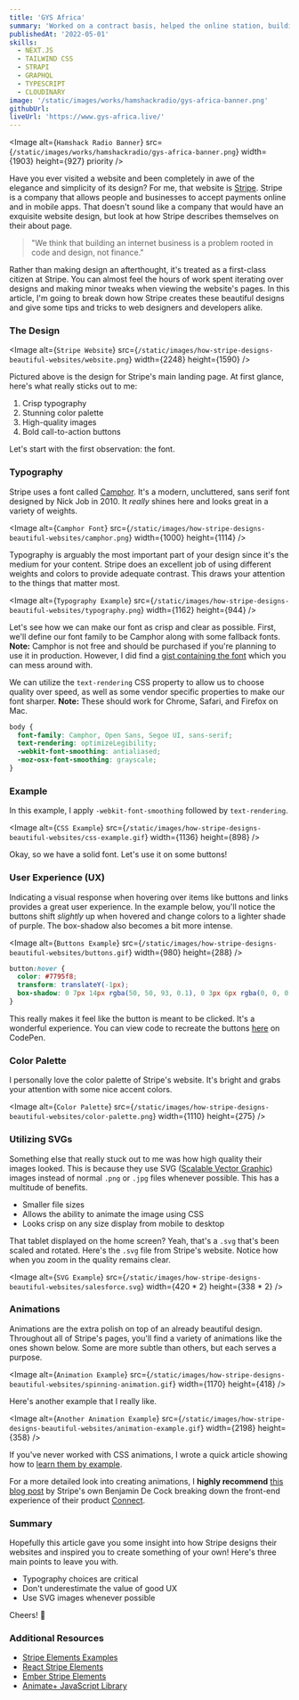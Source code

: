 ---
title: 'GYS Africa'
summary: 'Worked on a contract basis, helped the online station, building their online presence, built and designed their website, implemented new solutions to generate more revenue(events, merch).'
publishedAt: '2022-05-01'
skills:
  - NEXT.JS
  - TAILWIND CSS
  - STRAPI
  - GRAPHQL
  - TYPESCRIPT
  - CLOUDINARY
image: '/static/images/works/hamshackradio/gys-africa-banner.png'
githubUrl:
liveUrl: 'https://www.gys-africa.live/'
---

<Image
  alt={`Hamshack Radio Banner`}
  src={`/static/images/works/hamshackradio/gys-africa-banner.png`}
  width={1903}
  height={927}
  priority
/>

Have you ever visited a website and been completely in awe of the elegance and simplicity of its design? For me, that website is [Stripe](https://stripe.com/). Stripe is a company that allows people and businesses to accept payments online and in mobile apps. That doesn't sound like a company that would have an exquisite website design, but look at how Stripe describes themselves on their about page.

> "We think that building an internet business is a problem rooted in code and design, not finance."

Rather than making design an afterthought, it's treated as a first-class citizen at Stripe. You can almost feel the hours of work spent iterating over designs and making minor tweaks when viewing the website's pages. In this article, I'm going to break down how Stripe creates these beautiful designs and give some tips and tricks to web designers and developers alike.

### The Design

<Image
  alt={`Stripe Website`}
  src={`/static/images/how-stripe-designs-beautiful-websites/website.png`}
  width={2248}
  height={1590}
/>

Pictured above is the design for Stripe's main landing page. At first glance, here's what really sticks out to me:

1.  Crisp typography
2.  Stunning color palette
3.  High-quality images
4.  Bold call-to-action buttons

Let's start with the first observation: the font.

### Typography

Stripe uses a font called [Camphor](https://www.fontshop.com/families/camphor). It's a modern, uncluttered, sans serif font designed by Nick Job in 2010. It _really_ shines here and looks great in a variety of weights.

<Image
  alt={`Camphor Font`}
  src={`/static/images/how-stripe-designs-beautiful-websites/camphor.png`}
  width={1000}
  height={1114}
/>

Typography is arguably the most important part of your design since it's the medium for your content. Stripe does an excellent job of using different weights and colors to provide adequate contrast. This draws your attention to the things that matter most.

<Image
  alt={`Typography Example`}
  src={`/static/images/how-stripe-designs-beautiful-websites/typography.png`}
  width={1162}
  height={944}
/>

Let's see how we can make our font as crisp and clear as possible. First, we'll define our font family to be Camphor along with some fallback fonts. **Note:** Camphor is not free and should be purchased if you're planning to use it in production. However, I did find a [gist containing the font](https://gist.github.com/bdno86/d1f49b6f533df3f832b39d6cc3194303) which you can mess around with.

We can utilize the `text-rendering` CSS property to allow us to choose quality over speed, as well as some vendor specific properties to make our font sharper. **Note:** These should work for Chrome, Safari, and Firefox on Mac.

```css
body {
  font-family: Camphor, Open Sans, Segoe UI, sans-serif;
  text-rendering: optimizeLegibility;
  -webkit-font-smoothing: antialiased;
  -moz-osx-font-smoothing: grayscale;
}
```

### Example

In this example, I apply `-webkit-font-smoothing` followed by `text-rendering`.

<Image
  alt={`CSS Example`}
  src={`/static/images/how-stripe-designs-beautiful-websites/css-example.gif`}
  width={1136}
  height={898}
/>

Okay, so we have a solid font. Let's use it on some buttons!

### User Experience (UX)

Indicating a visual response when hovering over items like buttons and links provides a great user experience. In the example below, you'll notice the buttons shift _slightly_ up when hovered and change colors to a lighter shade of purple. The box-shadow also becomes a bit more intense.

<Image
  alt={`Buttons Example`}
  src={`/static/images/how-stripe-designs-beautiful-websites/buttons.gif`}
  width={980}
  height={288}
/>

```css
button:hover {
  color: #7795f8;
  transform: translateY(-1px);
  box-shadow: 0 7px 14px rgba(50, 50, 93, 0.1), 0 3px 6px rgba(0, 0, 0, 0.08);
}
```

This really makes it feel like the button is meant to be clicked. It's a wonderful experience. You can view code to recreate the buttons [here](https://codepen.io/leerob/pen/bYQRpB) on CodePen.

### Color Palette

I personally love the color palette of Stripe's website. It's bright and grabs your attention with some nice accent colors.

<Image
  alt={`Color Palette`}
  src={`/static/images/how-stripe-designs-beautiful-websites/color-palette.png`}
  width={1110}
  height={275}
/>

### Utilizing SVGs

Something else that really stuck out to me was how high quality their images looked. This is because they use SVG ([Scalable Vector Graphic](https://svgontheweb.com/)) images instead of normal `.png` or `.jpg` files whenever possible. This has a multitude of benefits.

- Smaller file sizes
- Allows the ability to animate the image using CSS
- Looks crisp on any size display from mobile to desktop

That tablet displayed on the home screen? Yeah, that's a `.svg` that's been scaled and rotated. Here's the `.svg` file from Stripe's website. Notice how when you zoom in the quality remains clear.

<Image
  alt={`SVG Example`}
  src={`/static/images/how-stripe-designs-beautiful-websites/salesforce.svg`}
  width={420 * 2}
  height={338 * 2}
/>

### Animations

Animations are the extra polish on top of an already beautiful design. Throughout all of Stripe's pages, you'll find a variety of animations like the ones shown below. Some are more subtle than others, but each serves a purpose.

<Image
  alt={`Animation Example`}
  src={`/static/images/how-stripe-designs-beautiful-websites/spinning-animation.gif`}
  width={1170}
  height={418}
/>

Here's another example that I really like.

<Image
  alt={`Another Animation Example`}
  src={`/static/images/how-stripe-designs-beautiful-websites/animation-example.gif`}
  width={2198}
  height={358}
/>

If you've never worked with CSS animations, I wrote a quick article showing how to [learn them by example](/blog/learning-css-animations-by-example).

For a more detailed look into creating animations, I **highly recommend** [this blog post](https://stripe.com/blog/connect-front-end-experience) by Stripe's own Benjamin De Cock breaking down the front-end experience of their product [Connect](https://stripe.com/connect).

### Summary

Hopefully this article gave you some insight into how Stripe designs their websites and inspired you to create something of your own! Here's three main points to leave you with.

- Typography choices are critical
- Don't underestimate the value of good UX
- Use SVG images whenever possible

Cheers! 🍻

### Additional Resources

- [Stripe Elements Examples](https://stripe.github.io/elements-examples/)
- [React Stripe Elements](https://github.com/stripe/react-stripe-elements)
- [Ember Stripe Elements](https://github.com/code-corps/ember-stripe-elements)
- [Animate+ JavaScript Library](https://github.com/bendc/AnimatePlus)
